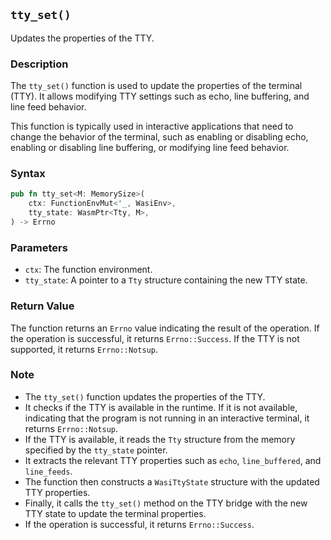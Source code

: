 ## `tty_set()`

Updates the properties of the TTY.

### Description

The `tty_set()` function is used to update the properties of the terminal (TTY). It allows modifying TTY settings such as echo, line buffering, and line feed behavior.

This function is typically used in interactive applications that need to change the behavior of the terminal, such as enabling or disabling echo, enabling or disabling line buffering, or modifying line feed behavior.

### Syntax

```rust
pub fn tty_set<M: MemorySize>(
    ctx: FunctionEnvMut<'_, WasiEnv>,
    tty_state: WasmPtr<Tty, M>,
) -> Errno
```

### Parameters

- `ctx`: The function environment.
- `tty_state`: A pointer to a `Tty` structure containing the new TTY state.

### Return Value

The function returns an `Errno` value indicating the result of the operation. If the operation is successful, it returns `Errno::Success`. If the TTY is not supported, it returns `Errno::Notsup`.

### Note

- The `tty_set()` function updates the properties of the TTY.
- It checks if the TTY is available in the runtime. If it is not available, indicating that the program is not running in an interactive terminal, it returns `Errno::Notsup`.
- If the TTY is available, it reads the `Tty` structure from the memory specified by the `tty_state` pointer.
- It extracts the relevant TTY properties such as `echo`, `line_buffered`, and `line_feeds`.
- The function then constructs a `WasiTtyState` structure with the updated TTY properties.
- Finally, it calls the `tty_set()` method on the TTY bridge with the new TTY state to update the terminal properties.
- If the operation is successful, it returns `Errno::Success`.
